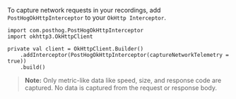 To capture network requests in your recordings, add `PostHogOkHttpInterceptor` to your `OkHttp Interceptor`. 

```android_kotlin
import com.posthog.PostHogOkHttpInterceptor
import okhttp3.OkHttpClient

private val client = OkHttpClient.Builder()
    .addInterceptor(PostHogOkHttpInterceptor(captureNetworkTelemetry = true))
    .build()
```

> **Note:** Only metric-like data like speed, size, and response code are captured. No data is captured from the request or response body.